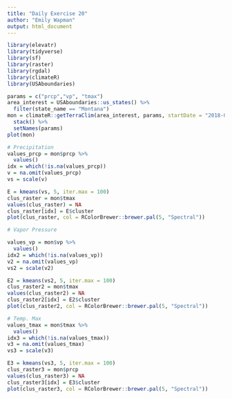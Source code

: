 ```yaml
---
title: "Daily Exercise 20"
author: "Emily Wapman"
output: html_document
---
```

```r
library(elevatr)
library(tidyverse)
library(sf)
library(raster)
library(rgdal)
library(climateR)
library(USAboundaries)
```

```r
params = c("prcp","vp", "tmax")
area_interest = USAboundaries::us_states() %>%
  filter(state_name == "Montana")
mon = climateR::getTerraClim(area_interest, params, startDate = "2018-01-01", endDate = "2018-01-31") %>%
  stack() %>%
  setNames(params)
plot(mon)

# Precipitation
values_prcp = mon$prcp %>%
  values()
idx = which(!is.na(values_prcp))
v = na.omit(values_prcp)
vs = scale(v)

E = kmeans(vs, 5, iter.max = 100)
clus_raster = mon$tmax
values(clus_raster) = NA
clus_raster[idx] = E$cluster
plot(clus_raster, col = RColorBrewer::brewer.pal(5, "Spectral"))

# Vapor Pressure

values_vp = mon$vp %>%
  values()
idx2 = which(!is.na(values_vp))
v2 = na.omit(values_vp)
vs2 = scale(v2)

E2 = kmeans(vs2, 5, iter.max = 100)
clus_raster2 = mon$tmax
values(clus_raster2) = NA
clus_raster2[idx] = E2$cluster
plot(clus_raster2, col = RColorBrewer::brewer.pal(5, "Spectral"))

# Temp. Max 
values_tmax = mon$tmax %>%
  values()
idx3 = which(!is.na(values_tmax))
v3 = na.omit(values_tmax)
vs3 = scale(v3)

E3 = kmeans(vs3, 5, iter.max = 100)
clus_raster3 = mon$prcp
values(clus_raster3) = NA
clus_raster3[idx] = E3$cluster
plot(clus_raster3, col = RColorBrewer::brewer.pal(5, "Spectral"))
```

